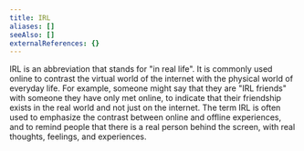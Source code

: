 ```yaml
---
title: IRL
aliases: []
seeAlso: []
externalReferences: {}
---
```


IRL is an abbreviation that stands for "in real life". It is commonly used online to contrast the virtual world of the internet with the physical world of everyday life. For example, someone might say that they are "IRL friends" with someone they have only met online, to indicate that their friendship exists in the real world and not just on the internet. The term IRL is often used to emphasize the contrast between online and offline experiences, and to remind people that there is a real person behind the screen, with real thoughts, feelings, and experiences.


